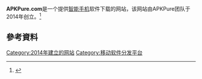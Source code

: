 {{Infobox software
| name = APKPure
| logo = APKPure Logo.jpg
| logo size = 100px
| screenshot = 
| screenshot size = 
| caption = 
| developer = APKPure Team
| released = 
| latest_release_version = 3.17.16
| latest_release_date = {{Start date and age|2021|1|25|df=yes}}
| operating_system = [[Android|Android]]
| language = 西班牙语<br>英语<br>葡萄牙语<br>法语<br>德语<br>意大利语<br>中文<br>日语<br>阿拉伯语<br>俄语<br>荷兰语<br>波兰语<br>捷克语<br>印地语<br>韩语<br>土耳其语<br>印度尼西亚语<br>泰语<br>马来语<br>越南语
| language count = 20
| genre = [[数字发行|数字发行]]、[[升級程式|升級程式]]
| license = [[专有软件|专有软件]]
| website = {{URL|https://apkpure.com/}}
}}
 
'''APKPure.com'''是一个提供[[智能手机|智能手机]]软件下载的网站，该网站由APKPure团队于2014年创立。<ref>{{Cite web|title=About us|url=https://apkpure.com/cn/about.html|accessdate=2020-12-28|work=APKPure.com|publisher=APKPure|language=en|quote=APKPure.com is a website providing smartphones software downloads founded in 2014 by APKPure Team.|archive-date=2020-12-03|archive-url=https://web.archive.org/web/20201203083312/https://apkpure.com/cn/about.html|dead-url=no}}</ref>
==參考資料==
{{reflist}}

[[Category:2014年建立的网站|Category:2014年建立的网站]]
[[Category:移动软件分发平台|Category:移动软件分发平台]]